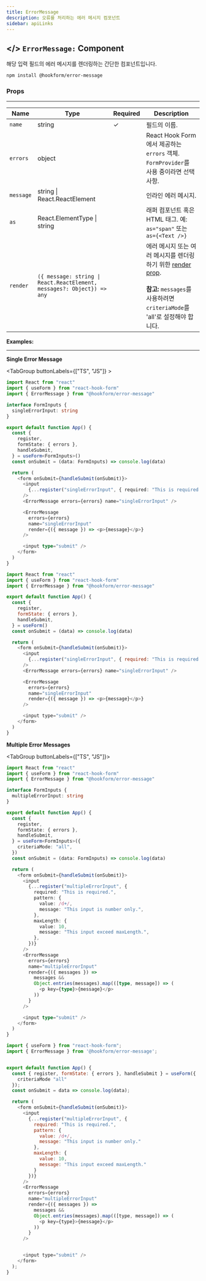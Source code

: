 ```yaml
---
title: ErrorMessage
description: 오류를 처리하는 에러 메시지 컴포넌트
sidebar: apiLinks
---
```


## \</> `ErrorMessage:` <TypeText>Component</TypeText>

해당 입력 필드의 에러 메시지를 렌더링하는 간단한 컴포넌트입니다.

```bash
npm install @hookform/error-message
```

### Props

---

| Name      | Type                                                                                        | Required | Description                                                                                                                                                                                     |
| --------- | ------------------------------------------------------------------------------------------- | -------- | ----------------------------------------------------------------------------------------------------------------------------------------------------------------------------------------------- |
| `name`    | <TypeText>string</TypeText>                                                                 | ✓        | 필드의 이름.                                                                                                                                                                                    |
| `errors`  | <TypeText>object</TypeText>                                                                 |          | React Hook Form에서 제공하는 `errors` 객체. `FormProvider`를 사용 중이라면 선택 사항.                                                                                                           |
| `message` | <TypeText>string \| React.ReactElement</TypeText>                                           |          | 인라인 에러 메시지.                                                                                                                                                                             |
| `as`      | <TypeText>React.ElementType \| string</TypeText>                                            |          | 래퍼 컴포넌트 혹은 HTML 태그. 예: `as="span"` 또는 `as={<Text />}`                                                                                                                              |
| `render`  | <TypeText>`({ message: string \| React.ReactElement, messages?: Object}) => any`</TypeText> |          | 에러 메시지 또는 여러 메시지를 렌더링하기 위한 [render prop](https://reactjs.org/docs/render-props.html). <br/><br/>**참고:** `messages`를 사용하려면 `criteriaMode`를 'all'로 설정해야 합니다. |

**Examples:**

---

**Single Error Message**

<TabGroup buttonLabels={["TS", "JS"]} >

```typescript copy sandbox="https://codesandbox.io/s/react-hook-form-v7-ts-errormessage-d1ues"
import React from "react"
import { useForm } from "react-hook-form"
import { ErrorMessage } from "@hookform/error-message"

interface FormInputs {
  singleErrorInput: string
}

export default function App() {
  const {
    register,
    formState: { errors },
    handleSubmit,
  } = useForm<FormInputs>()
  const onSubmit = (data: FormInputs) => console.log(data)

  return (
    <form onSubmit={handleSubmit(onSubmit)}>
      <input
        {...register("singleErrorInput", { required: "This is required." })}
      />
      <ErrorMessage errors={errors} name="singleErrorInput" />

      <ErrorMessage
        errors={errors}
        name="singleErrorInput"
        render={({ message }) => <p>{message}</p>}
      />

      <input type="submit" />
    </form>
  )
}
```

```javascript copy sandbox="https://codesandbox.io/s/react-hook-form-v7-errormessage-jufsl"
import React from "react"
import { useForm } from "react-hook-form"
import { ErrorMessage } from "@hookform/error-message"

export default function App() {
  const {
    register,
    formState: { errors },
    handleSubmit,
  } = useForm()
  const onSubmit = (data) => console.log(data)

  return (
    <form onSubmit={handleSubmit(onSubmit)}>
      <input
        {...register("singleErrorInput", { required: "This is required." })}
      />
      <ErrorMessage errors={errors} name="singleErrorInput" />

      <ErrorMessage
        errors={errors}
        name="singleErrorInput"
        render={({ message }) => <p>{message}</p>}
      />

      <input type="submit" />
    </form>
  )
}
```

</TabGroup>

**Multiple Error Messages**

<TabGroup buttonLabels={["TS", "JS"]}>

```typescript copy sandbox="https://codesandbox.io/s/react-hook-form-v6-ts-errormessage-multiple-error-messages-forked-sy5f0"
import React from "react"
import { useForm } from "react-hook-form"
import { ErrorMessage } from "@hookform/error-message"

interface FormInputs {
  multipleErrorInput: string
}

export default function App() {
  const {
    register,
    formState: { errors },
    handleSubmit,
  } = useForm<FormInputs>({
    criteriaMode: "all",
  })
  const onSubmit = (data: FormInputs) => console.log(data)

  return (
    <form onSubmit={handleSubmit(onSubmit)}>
      <input
        {...register("multipleErrorInput", {
          required: "This is required.",
          pattern: {
            value: /d+/,
            message: "This input is number only.",
          },
          maxLength: {
            value: 10,
            message: "This input exceed maxLength.",
          },
        })}
      />
      <ErrorMessage
        errors={errors}
        name="multipleErrorInput"
        render={({ messages }) =>
          messages &&
          Object.entries(messages).map(([type, message]) => (
            <p key={type}>{message}</p>
          ))
        }
      />

      <input type="submit" />
    </form>
  )
}
```

```javascript copy sandbox="https://codesandbox.io/s/react-hook-form-v7-errormessage-multiple-error-messages-lnvkt"
import { useForm } from "react-hook-form";
import { ErrorMessage } from '@hookform/error-message';


export default function App() {
  const { register, formState: { errors }, handleSubmit } = useForm({
    criteriaMode "all"
  });
  const onSubmit = data => console.log(data);

  return (
    <form onSubmit={handleSubmit(onSubmit)}>
      <input
        {...register("multipleErrorInput", {
          required: "This is required.",
          pattern: {
            value: /d+/,
            message: "This input is number only."
          },
          maxLength: {
            value: 10,
            message: "This input exceed maxLength."
          }
        })}
      />
      <ErrorMessage
        errors={errors}
        name="multipleErrorInput"
        render={({ messages }) =>
          messages &&
          Object.entries(messages).map(([type, message]) => (
            <p key={type}>{message}</p>
          ))
        }
      />


      <input type="submit" />
    </form>
  );
}

```

</TabGroup>
